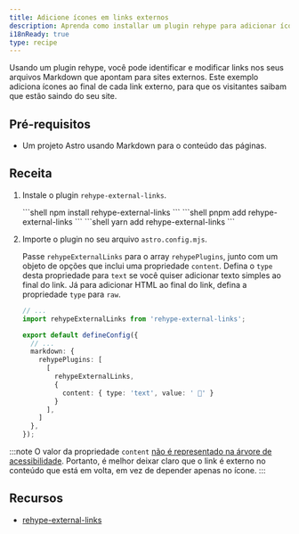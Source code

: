 ```yaml
---
title: Adicione ícones em links externos
description: Aprenda como installar um plugin rehype para adicionar ícones em links externos em seus arquivos Markdown
i18nReady: true
type: recipe
---
```



Usando um plugin rehype, você pode identificar e modificar links nos seus arquivos Markdown que apontam para sites externos. Este exemplo adiciona ícones ao final de cada link externo, para que os visitantes saibam que estão saindo do seu site.

## Pré-requisitos
- Um projeto Astro usando Markdown para o conteúdo das páginas.

## Receita

1. Instale o plugin `rehype-external-links`.

    <PackageManagerTabs>
        <Fragment slot="npm">
        ```shell
        npm install rehype-external-links
        ```
        </Fragment>
        <Fragment slot="pnpm">
        ```shell
        pnpm add rehype-external-links
        ```
        </Fragment>
        <Fragment slot="yarn">
        ```shell
        yarn add rehype-external-links
        ```
        </Fragment>
      </PackageManagerTabs>

2. Importe o plugin no seu arquivo `astro.config.mjs`.

    Passe `rehypeExternalLinks` para o array `rehypePlugins`, junto com um objeto de opções que inclui uma propriedade `content`. Defina o `type` desta propriedade para `text` se você quiser adicionar texto simples ao final do link. Já para adicionar HTML ao final do link, defina a propriedade `type` para `raw`.

    ```ts
    // ...
    import rehypeExternalLinks from 'rehype-external-links';

    export default defineConfig({
      // ...
      markdown: {
        rehypePlugins: [
          [
            rehypeExternalLinks,
            {
              content: { type: 'text', value: ' 🔗' }
            }
          ],
        ]
      },
    });
    ```

:::note
  O valor da propriedade `content` [não é representado na árvore de acessibilidade](https://developer.mozilla.org/en-US/docs/Web/CSS/content#accessibility_concerns). Portanto, é melhor deixar claro que o link é externo no conteúdo que está em volta, em vez de depender apenas no ícone.
:::

## Recursos
- [rehype-external-links](https://www.npmjs.com/package/rehype-external-links)
